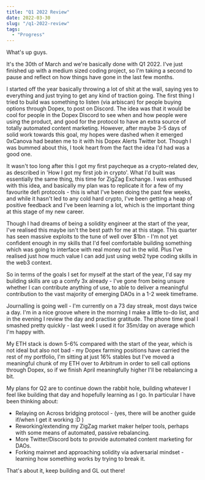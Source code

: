 ```yaml
---
title: "Q1 2022 Review"
date: 2022-03-30
slug: "/q1-2022-review"
tags:
  - "Progress"
---
```


What's up guys.

It's the 30th of March and we're basically done with Q1 2022. I've just finished up with a medium sized coding project, so I'm taking a second to pause and reflect on how things have gone in the last few months.

I started off the year basically throwing a lot of shit at the wall, saying yes to everything and just trying to get any kind of traction going. The first thing I tried to build was something to listen (via arbiscan) for people buying options through Dopex, to post on Discord. The idea was that it would be cool for people in the Dopex Discord to see when and how people were using the product, and good for the protocol to have an extra source of totally automated content marketing. However, after maybe 3-5 days of solid work towards this goal, my hopes were dashed when it emerged 0xCanova had beaten me to it with his Dopex Alerts Twitter bot. Though I was bummed about this, I took heart from the fact the idea I'd had was a good one.

It wasn't too long after this I got my first paycheque as a crypto-related dev, as described in 'How I got my first job in crypto'. What I'd built was essentially the same thing, this time for ZigZag Exchange. I was enthused with this idea, and basically my plan was to replicate it for a few of my favourite defi protocols - this is what I've been doing the past few weeks, and while it hasn't led to any cold hard crypto, I've been getting a heap of positive feedback and I've been learning a lot, which is the important thing at this stage of my new career.

Though I had dreams of being a solidity engineer at the start of the year, I've realised this maybe isn't the best path for me at this stage. This quarter has seen massive exploits to the tune of well over $1bn - I'm not yet confident enough in my skills that I'd feel comfortable building something which was going to interface with real money out in the wild. Plus I've realised just how much value I can add just using web2 type coding skills in the web3 context.

So in terms of the goals I set for myself at the start of the year, I'd say my building skills are up a comfy 3x already - I've gone from being unsure whether I can contribute anything of use, to able to deliver a meaningful contribution to the vast majority of emerging DAOs in a 1-2 week timeframe.

Journalling is going well - I'm currently on a 73 day streak, most days twice a day. I'm in a nice groove where in the morning I make a little to-do list, and in the evening I review the day and practise gratitude. The phone time goal I smashed pretty quickly - last week I used it for 35m/day on average which I'm happy with.

My ETH stack is down 5-6% compared with the start of the year, which is not ideal but also not bad - my Dopex farming positions have carried the rest of my portfolio, I'm sitting at just 16% stables but I've moved a meaningful chunk of my ETH over to Arbitrum in order to sell call options through Dopex, so if we finish April meaningfully higher I'll be rebalancing a bit.

My plans for Q2 are to continue down the rabbit hole, building whatever I feel like building that day and hopefully learning as I go. In particular I have been thinking about:

- Relaying on Across bridging protocol - (yes, there will be another guide if/when I get it working :D )
- Reworking/extending my ZigZag market maker helper tools, perhaps with some means of automated, passive rebalancing.
- More Twitter/Discord bots to provide automated content marketing for DAOs.
- Forking mainnet and approaching solidity via adversarial mindset - learning how something works by trying to break it.

That's about it, keep building and GL out there!